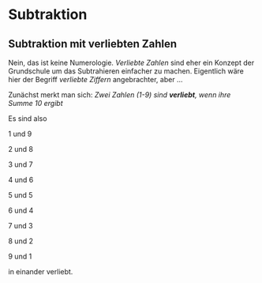 
# Subtraktion

## Subtraktion mit verliebten Zahlen

Nein, das ist keine Numerologie.
*Verliebte Zahlen* sind eher ein Konzept der Grundschule um das Subtrahieren einfacher zu machen. 
Eigentlich wäre hier der Begriff *verliebte Ziffern* angebrachter, aber ...

Zunächst merkt man sich: *Zwei Zahlen (1-9) sind **verliebt**, wenn ihre Summe 10 ergibt*

Es sind also

1 und 9

2 und 8

3 und 7

4 und 6

5 und 5

6 und 4

7 und 3

8 und 2

9 und 1

in einander verliebt. 

